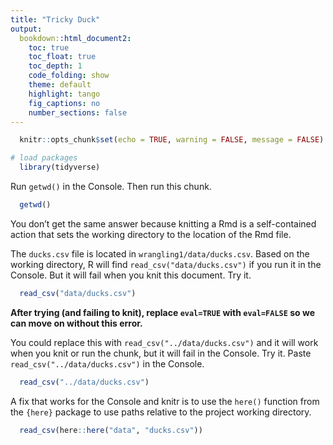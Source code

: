 ```yaml
---
title: "Tricky Duck"
output: 
  bookdown::html_document2:
    toc: true
    toc_float: true
    toc_depth: 1
    code_folding: show
    theme: default
    highlight: tango
    fig_captions: no
    number_sections: false
---
```


```r
  knitr::opts_chunk$set(echo = TRUE, warning = FALSE, message = FALSE)

# load packages
  library(tidyverse)
```




Run `getwd()` in the Console. Then run this chunk.

```r
  getwd()
```

You don't get the same answer because knitting a Rmd is a self-contained action that sets the working directory to the location of the Rmd file.

The `ducks.csv` file is located in `wrangling1/data/ducks.csv`. Based on the working directory, R will find `read_csv("data/ducks.csv")` if you run it in the Console. But it will fail when you knit this document. Try it.

```r
  read_csv("data/ducks.csv")
```

**After trying (and failing to knit), replace `eval=TRUE` with `eval=FALSE` so we can move on without this error.**

You could replace this with `read_csv("../data/ducks.csv")` and it will work when you knit or run the chunk, but it will fail in the Console. Try it. Paste `read_csv("../data/ducks.csv")` in the Console.

```r
  read_csv("../data/ducks.csv")
```

A fix that works for the Console and knitr is to use the `here()` function from the `{here}` package to use paths relative to the project working directory.

```r
  read_csv(here::here("data", "ducks.csv"))
```
